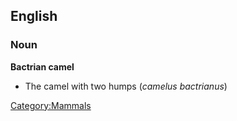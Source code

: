 == English =={{Wikipedia}}
=== Noun ===
'''Bactrian camel'''
* The camel with two humps (''camelus bactrianus'')
{{Cattag2|Nature|Zoology}}[[Category:Mammals]]